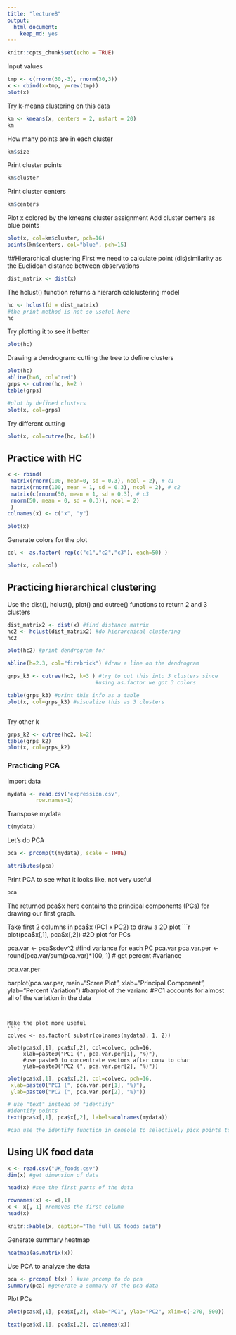 ```yaml
---
title: "lecture8"
output: 
  html_document: 
    keep_md: yes
---
```


```r
knitr::opts_chunk$set(echo = TRUE)
```

Input values
```r
tmp <- c(rnorm(30,-3), rnorm(30,3))
x <- cbind(x=tmp, y=rev(tmp))
plot(x)

```

Try k-means clustering on this data
```r
km <- kmeans(x, centers = 2, nstart = 20)
km
```


How many points are in each cluster
```r
km$size
```

Print cluster points
```r
km$cluster
```

Print cluster centers
```r
km$centers
```



Plot x colored by the kmeans cluster assignment
Add cluster centers as blue points
```r
plot(x, col=km$cluster, pch=16)
points(km$centers, col="blue", pch=15)

```


##Hierarchical clustering
First we need to calculate point (dis)similarity as the Euclidean distance between observations
```r
dist_matrix <- dist(x)
```

The hclust() function returns a hierarchicalclustering model
```r
hc <- hclust(d = dist_matrix)
#the print method is not so useful here
hc
```

Try plotting it to see it better
```r
plot(hc)
```


Drawing a dendrogram: cutting the tree to define clusters
```r
plot(hc)
abline(h=6, col="red")
grps <- cutree(hc, k=2 ) 
table(grps)

#plot by defined clusters
plot(x, col=grps)
```


Try different cutting
```r
plot(x, col=cutree(hc, k=6))
```


## Practice with HC
```r
x <- rbind(
 matrix(rnorm(100, mean=0, sd = 0.3), ncol = 2), # c1
 matrix(rnorm(100, mean = 1, sd = 0.3), ncol = 2), # c2
 matrix(c(rnorm(50, mean = 1, sd = 0.3), # c3
 rnorm(50, mean = 0, sd = 0.3)), ncol = 2)
 )
colnames(x) <- c("x", "y")

plot(x)
```


Generate colors for the plot
```r
col <- as.factor( rep(c("c1","c2","c3"), each=50) ) 

plot(x, col=col)
```


## Practicing hierarchical clustering

Use the dist(), hclust(), plot() and cutree()
functions to return 2 and 3 clusters 
```r
dist_matrix2 <- dist(x) #find distance matrix
hc2 <- hclust(dist_matrix2) #do hierarchical clustering
hc2

plot(hc2) #print dendrogram for 

abline(h=2.3, col="firebrick") #draw a line on the dendrogram

grps_k3 <- cutree(hc2, k=3 ) #try to cut this into 3 clusters since
                            #using as.factor we got 3 colors

table(grps_k3) #print this info as a table
plot(x, col=grps_k3) #visualize this as 3 clusters



```

Try other k
```r
grps_k2 <- cutree(hc2, k=2)
table(grps_k2)
plot(x, col=grps_k2)
```




### Practicing PCA


Import data
```r
mydata <- read.csv('expression.csv',
         row.names=1)
```

Transpose mydata
```r
t(mydata)
```

Let's do PCA

```r
pca <- prcomp(t(mydata), scale = TRUE)

attributes(pca)
```


Print PCA to see what it looks like, not very useful
```r
pca
```


The returned pca$x here contains the principal
components (PCs) for drawing our first graph.

Take first 2 columns in pca$x (PC1 x PC2) to draw a 2D plot
```r
plot(pca$x[,1], pca$x[,2]) #2D plot for PCs

pca.var <- pca$sdev^2 #find variance for each PC
pca.var
pca.var.per <- round(pca.var/sum(pca.var)*100, 1) # get percent                                                       #variance

pca.var.per

barplot(pca.var.per, main="Scree Plot",
       xlab="Principal Component", ylab="Percent Variation")
#barplot of the varianc
#PC1 accounts for almost all of the variation in the data
```


Make the plot more useful
```r
colvec <- as.factor( substr(colnames(mydata), 1, 2))

plot(pca$x[,1], pca$x[,2], col=colvec, pch=16,
     xlab=paste0("PC1 (", pca.var.per[1], "%)"), 
     #use paste0 to concentrate vectors after conv to char
     ylab=paste0("PC2 (", pca.var.per[2], "%)"))

```


```r
plot(pca$x[,1], pca$x[,2], col=colvec, pch=16,
 xlab=paste0("PC1 (", pca.var.per[1], "%)"),
 ylab=paste0("PC2 (", pca.var.per[2], "%)"))

# use "text" instead of "identify"
#identify points
text(pca$x[,1], pca$x[,2], labels=colnames(mydata))

#can use the identify function in console to selectively pick points to identify
```




## Using UK food data

```r
x <- read.csv("UK_foods.csv")
dim(x) #get dimension of data

head(x) #see the first parts of the data
```

```r
rownames(x) <- x[,1] 
x <- x[,-1] #removes the first column
head(x)
```


```r
knitr::kable(x, caption="The full UK foods data")
```



Generate summary heatmap
```r
heatmap(as.matrix(x))
```


Use PCA to analyze the data
```r
pca <- prcomp( t(x) ) #use prcomp to do pca
summary(pca) #generate a summary of the pca data
```


Plot PCs
```r
plot(pca$x[,1], pca$x[,2], xlab="PC1", ylab="PC2", xlim=c(-270, 500))

text(pca$x[,1], pca$x[,2], colnames(x))
```















